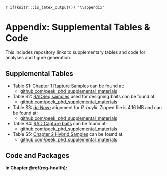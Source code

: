`r if(knitr:::is_latex_output()) '\\appendix'`

<!-- `r if(!knitr:::is_latex_output()) '# (APPENDIX) Appendix {-}'` -->

<!--
If you feel it necessary to include an appendix, it goes here.
-->


# Appendix: Supplemental Tables & Code

This includes repository links to supplementary tables and code for analyses and figure generation. 


## Supplemental Tables {#supptables}


 - Table S1: [Chapter 1 Rapture Samples](#ch1samplecollection) can be found at:
    - [github.com/peek_phd_supplemental_materials](https://raw.githubusercontent.com/ryanpeek/peek_phd_supplemental_materials/master/supplemental_tables/S1_chap1_Rapture_samples.csv)
 - Table S2: [RADSeq samples](#denovo) used for designing baits can be found at:
    - [github.com/peek_phd_supplemental_materials](https://raw.githubusercontent.com/ryanpeek/peek_phd_supplemental_materials/master/supplemental_tables/S2_RADSeq-bait-samples.csv)
 - Table S3: [*de Novo*](#denovo) alignment for *R. boylii*. Zipped file is 4.16 MB and can be found at:
    - [github.com/peek_phd_supplemental_materials](https://github.com/ryanpeek/peek_phd_supplemental_materials/blob/master/supplemental_tables/S3_de_novo_assembly_300.fa.zip?raw=true)
 - Table S4: [RAD Capture baits](#rapture) can be found at:
    - [github.com/peek_phd_supplemental_materials](https://github.com/ryanpeek/peek_phd_supplemental_materials/blob/master/supplemental_tables/S4_capture_baits_120.fa.zip?raw=true)
 - Table S5: [Chapter 2 Hybrid Samples](#ch2samplecollection) can be found at:
    - [github.com/peek_phd_supplemental_materials](https://raw.githubusercontent.com/ryanpeek/peek_phd_supplemental_materials/master/supplemental_tables/S5_chap2_selected_samples_25k.csv)


## Code and Packages {#code}

**In Chapter \@ref(reg-health):**

```r
```
